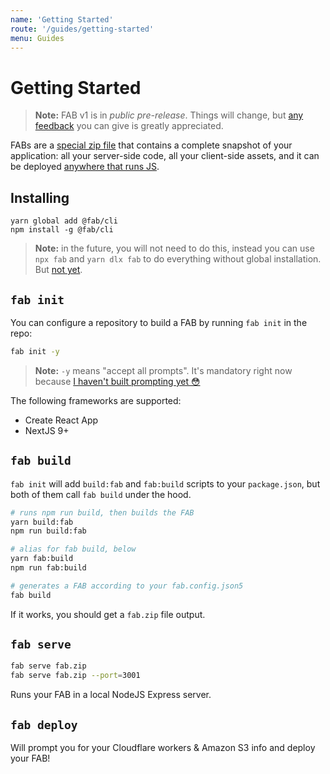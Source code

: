 ```yaml
---
name: 'Getting Started'
route: '/guides/getting-started'
menu: Guides
---
```


# Getting Started

> **Note:** FAB v1 is in _public pre-release_. Things will change, but [any feedback](/guides/feedback) you can give is greatly appreciated.

FABs are a [special zip file](/kb/fab-structure) that contains a complete snapshot of your application: all your server-side code, all your client-side assets, and it can be deployed [anywhere that runs JS](/guides/deploying).

## Installing

```
yarn global add @fab/cli
npm install -g @fab/cli
```

> **Note:** in the future, you will not need to do this, instead you can use `npx fab` and `yarn dlx fab` to do everything without global installation. But [not yet](https://github.com/fab-spec/fab/issues/71).

## `fab init`

You can configure a repository to build a FAB by running `fab init` in the repo:

```sh
fab init -y
```

> **Note:** `-y` means "accept all prompts". It's mandatory right now because [I haven't built prompting yet 😳](https://github.com/fab-spec/fab/issues/73)

The following frameworks are supported:

* Create React App
* NextJS 9+

## `fab build`

`fab init` will add `build:fab` and `fab:build` scripts to your `package.json`, but both of them call `fab build` under the hood.

```sh
# runs npm run build, then builds the FAB
yarn build:fab
npm run build:fab

# alias for fab build, below
yarn fab:build
npm run fab:build

# generates a FAB according to your fab.config.json5
fab build
```

If it works, you should get a `fab.zip` file output.

## `fab serve`

```sh
fab serve fab.zip
fab serve fab.zip --port=3001
```

Runs your FAB in a local NodeJS Express server.

## `fab deploy`

Will prompt you for your Cloudflare workers & Amazon S3 info and deploy your FAB!

